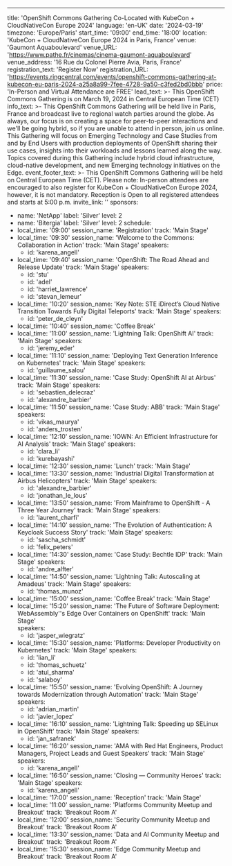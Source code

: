 ---
title: 'OpenShift Commons Gathering Co-Located with KubeCon + CloudNativeCon Europe 2024'
language: 'en-UK'
date: '2024-03-19'
timezone: 'Europe/Paris'
start_time: '09:00'
end_time: '18:00'
location: 'KubeCon + CloudNativeCon Europe 2024 in Paris, France'
venue: 'Gaumont Aquaboulevard'
venue_URL: 'https://www.pathe.fr/cinemas/cinema-gaumont-aquaboulevard'
venue_address: '16 Rue du Colonel Pierre Avia, Paris, France'
registration_text: 'Register Now'
registration_URL: 'https://events.ringcentral.com/events/openshift-commons-gathering-at-kubecon-eu-paris-2024-a25a8a99-7fee-4728-9a50-c3fed2bd0bbb'
price: 'In-Person and Virtual Attendance are FREE'
lead_text: >-
  This OpenShift Commons Gathering is on March 19, 2024 in Central European Time (CET)
info_text: >-
  This OpenShift Commons Gathering will be held live in Paris, France and broadcast live to regional watch parties around the globe. As always, our focus is on creating a space for peer-to-peer interactions and we'll be going hybrid, so if you are unable to attend in person, join us online. This Gathering will focus on Emerging Technology and Case Studies from and by End Users with production deployments of OpenShift sharing their use cases, insights into their workloads and  lessons learned along the way. Topics covered during this Gathering include hybrid cloud infrastructure, cloud-native development, and new Emerging technology initiatives on the Edge.
event_footer_text: >-
  This OpenShift Commons Gathering will be held on Central European Time (CET). Please note: In-person attendees are encouraged to also register for KubeCon + CloudNativeCon Europe 2024, however, it is not mandatory. Reception is Open to all registered attendees and starts at 5:00 p.m.
invite_link: ''
sponsors:
  - name: 'NetApp'
    label: 'Silver'
    level: 2
  - name: 'Bitergia'
    label: 'Silver'
    level: 2
schedule:
  - local_time: '09:00'
    session_name: 'Registration'
    track: 'Main Stage'
  - local_time: '09:30'
    session_name: 'Welcome to the Commons: Collaboration in Action'
    track: 'Main Stage'
    speakers:
      - id: 'karena_angell'
  - local_time: '09:40'
    session_name: 'OpenShift: The Road Ahead and Release Update'
    track: 'Main Stage'
    speakers:
      - id: 'stu'
      - id: 'adel'
      - id: 'harriet_lawrence'
      - id: 'stevan_lemeur'
  - local_time: '10:20'
    session_name: 'Key Note: STE iDirect’s Cloud Native Transition Towards Fully Digital Teleports'
    track: 'Main Stage'
    speakers:
      - id: 'peter_de_cleyn'
  - local_time: '10:40'
    session_name: 'Coffee Break'
  - local_time: '11:00'
    session_name: 'Lightning Talk: OpenShift AI'
    track: 'Main Stage'
    speakers:
      - id: 'jeremy_eder'
  - local_time: '11:10'
    session_name: 'Deploying Text Generation Inference on Kubernetes'
    track: 'Main Stage'
    speakers:
      - id: 'guillaume_salou'
  - local_time: '11:30'
    session_name: 'Case Study: OpenShift AI at Airbus'
    track: 'Main Stage'
    speakers:
      - id: 'sebastien_delecraz'
      - id: 'alexandre_barbier'
  - local_time: '11:50'
    session_name: 'Case Study: ABB'
    track: 'Main Stage'
    speakers:
      - id: 'vikas_maurya'
      - id: 'anders_trosten'
  - local_time: '12:10'
    session_name: 'IOWN: An Efficient Infrastructure for AI Analysis'
    track: 'Main Stage'
    speakers:
      - id: 'clara_li'
      - id: 'kurebayashi'
  - local_time: '12:30'
    session_name: 'Lunch'
    track: 'Main Stage'
  - local_time: '13:30'
    session_name: 'Industrial Digital Transformation at Airbus Helicopters'
    track: 'Main Stage'
    speakers:
      - id: 'alexandre_barbier'
      - id: 'jonathan_le_lous'
  - local_time: '13:50'
    session_name: 'From Mainframe to OpenShift - A Three Year Journey'
    track: 'Main Stage'
    speakers:
      - id: 'laurent_charfi'
  - local_time: '14:10'
    session_name: 'The Evolution of Authentication: A Keycloak Success Story'
    track: 'Main Stage'
    speakers:
      - id: 'sascha_schmidt'
      - id: 'felix_peters'
  - local_time: '14:30'
    session_name: 'Case Study: Bechtle IDP'
    track: 'Main Stage'
    speakers:
      - id: 'andre_alfter' 
  - local_time: '14:50'
    session_name: 'Lightning Talk: Autoscaling at Amadeus'
    track: 'Main Stage' 
    speakers:
      - id: 'thomas_munoz'
  - local_time: '15:00'
    session_name: 'Coffee Break'
    track: 'Main Stage' 
  - local_time: '15:20'
    session_name: 'The Future of Software Deployment: WebAssembly''s Edge Over Containers on OpenShift'
    track: 'Main Stage'  
    speakers:
      - id: 'jasper_wiegratz'   
  - local_time: '15:30'
    session_name: 'Platforms: Developer Productivity on Kubernetes'
    track: 'Main Stage' 
    speakers:
      - id: 'lian_li'
      - id: 'thomas_schuetz'
      - id: 'atul_sharma'
      - id: 'salaboy'
  - local_time: '15:50'
    session_name: 'Evolving OpenShift: A Journey towards Modernization through Automation'
    track: 'Main Stage'
    speakers:
      - id: 'adrian_martin'
      - id: 'javier_lopez'
  - local_time: '16:10' 
    session_name: 'Lightning Talk: Speeding up SELinux in OpenShift'
    track: 'Main Stage'
    speakers:
      - id: 'jan_safranek'
  - local_time: '16:20'
    session_name: 'AMA with Red Hat Engineers, Product Managers, Project Leads and Guest Speakers'
    track: 'Main Stage'
    speakers:
      - id: 'karena_angell'
  - local_time: '16:50'
    session_name: 'Closing — Community Heroes'
    track: 'Main Stage'
    speakers:
      - id: 'karena_angell'
  - local_time: '17:00'
    session_name: 'Reception'
    track: 'Main Stage'
  - local_time: '11:00'
    session_name: 'Platforms Community Meetup and Breakout'
    track: 'Breakout Room A'
  - local_time: '12:00'
    session_name: 'Security Community Meetup and Breakout'
    track: 'Breakout Room A'
  - local_time: '13:30'
    session_name: 'Data and AI Community Meetup and Breakout'
    track: 'Breakout Room A'
  - local_time: '15:30'
    session_name: 'Edge Community Meetup and Breakout'
    track: 'Breakout Room A'


